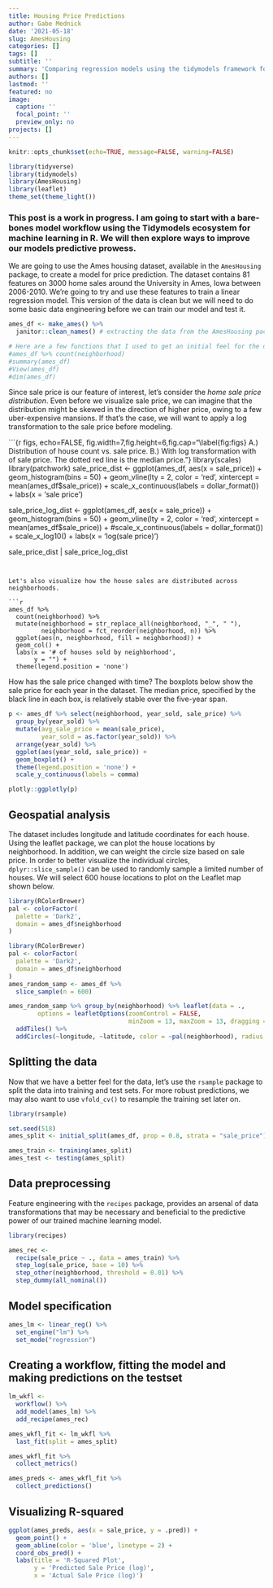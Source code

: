 ```yaml
---
title: Housing Price Predictions
author: Gabe Mednick
date: '2021-05-18'
slug: AmesHousing
categories: []
tags: []
subtitle: ''
summary: 'Comparing regression models using the tidymodels framework for machine learning'
authors: []
lastmod: ''
featured: no
image:
  caption: ''
  focal_point: ''
  preview_only: no
projects: []
---
```


```r
knitr::opts_chunk$set(echo=TRUE, message=FALSE, warning=FALSE)

library(tidyverse)
library(tidymodels)
library(AmesHousing)
library(leaflet)
theme_set(theme_light())
```

### This post is a work in progress. I am going to start with a bare-bones model workflow using the Tidymodels ecosystem for machine learning in R. We will then explore ways to improve our models predictive prowess. 

We are going to use the Ames housing dataset, available  in the `AmesHousing` package, to create a model for price prediction. The dataset contains 81 features on 3000 home sales around the University in Ames, Iowa between 2006-2010. We're going to try and use these features to train a linear regression model. This version of the data is clean but we will need to do some basic data engineering before we can train our model and test it. 

```r
ames_df <- make_ames() %>% 
  janitor::clean_names() # extracting the data from the AmesHousing package and converting all column names to lower snace_case

# Here are a few functions that I used to get an initial feel for the dataset
#ames_df %>% count(neighborhood)
#summary(ames_df)
#View(ames_df)
#dim(ames_df)
```

Since sale price is our feature of interest, let's consider the *home sale price distribution*. Even before we visualize sale price, we can imagine that the distribution might be skewed in the direction of higher price, owing to a few uber-expensive mansions. If that's the case, we will want to apply a log transformation to the sale price before modeling. 

```{r figs, echo=FALSE, fig.width=7,fig.height=6,fig.cap="\\label{fig:figs} A.) Distribution of house count vs. sale price. B.) With log transformation with of sale price. The dotted red line is the median price."}
library(scales)
library(patchwork)
sale_price_dist <- ggplot(ames_df, aes(x = sale_price)) + 
  geom_histogram(bins = 50) +
  geom_vline(lty = 2, color = 'red', xintercept = mean(ames_df$sale_price)) +
  scale_x_continuous(labels = dollar_format()) +
  labs(x = 'sale price')

sale_price_log_dist <- ggplot(ames_df, aes(x = sale_price)) + 
  geom_histogram(bins = 50) +
  geom_vline(lty = 2, color = 'red', xintercept = mean(ames_df$sale_price)) +
  #scale_x_continuous(labels = dollar_format())  +
  scale_x_log10() +
  labs(x = 'log(sale price)')

sale_price_dist | sale_price_log_dist 
```


Let's also visualize how the house sales are distributed across neighborhoods.

```r
ames_df %>% 
  count(neighborhood) %>% 
  mutate(neighborhood = str_replace_all(neighborhood, "_", " "),
         neighborhood = fct_reorder(neighborhood, n)) %>% 
  ggplot(aes(n, neighborhood, fill = neighborhood)) +
  geom_col() +
  labs(x = '# of houses sold by neighborhood', 
       y = "") +
  theme(legend.position = 'none')
```

How has the sale price changed with time? The boxplots below show the sale price for each year in the dataset. The median price, specified by the black line in each box, is relatively stable over the five-year span. 

```r
p <- ames_df %>% select(neighborhood, year_sold, sale_price) %>% 
  group_by(year_sold) %>% 
  mutate(avg_sale_price = mean(sale_price),
         year_sold = as.factor(year_sold)) %>% 
  arrange(year_sold) %>% 
  ggplot(aes(year_sold, sale_price)) +
  geom_boxplot() +
  theme(legend.position = 'none') +
  scale_y_continuous(labels = comma)

plotly::ggplotly(p)
```

## Geospatial analysis

The dataset includes longitude and latitude coordinates for each house. Using the leaflet package, we can plot the house locations by neighborhood. In addition, we can weight the circle size based on sale price. In order to better visualize the individual circles, `dplyr::slice_sample()` can be used to randomly sample a limited number of houses. We will select 600 house locations to plot on the Leaflet map shown below.


```r
library(RColorBrewer)
pal <- colorFactor(
  palette = 'Dark2',
  domain = ames_df$neighborhood
)

library(RColorBrewer)
pal <- colorFactor(
  palette = 'Dark2',
  domain = ames_df$neighborhood
)
ames_random_samp <- ames_df %>% 
  slice_sample(n = 600)

ames_random_samp %>% group_by(neighborhood) %>% leaflet(data = .,
        options = leafletOptions(zoomControl = FALSE,
                                 minZoom = 13, maxZoom = 13, dragging = FALSE)) %>% 
  addTiles() %>%  
  addCircles(~longitude, ~latitude, color = ~pal(neighborhood), radius = 1, weight = ~sale_price*2e-5, opacity = 1)

```

## Splitting the data 

Now that we have a better feel for the data, let's  use the `rsample` package to split the data into training and test sets. For more robust predictions, we may also want to use `vfold_cv()` to resample the training set later on. 

```r
library(rsample)

set.seed(518)
ames_split <- initial_split(ames_df, prop = 0.8, strata = "sale_price") 

ames_train <- training(ames_split)
ames_test <- testing(ames_split)
```

## Data preprocessing

Feature engineering with the `recipes` package, provides an arsenal of data transformations that may be necessary and beneficial to the predictive power of our trained machine learning model. 

```r
library(recipes) 

ames_rec <- 
  recipe(sale_price ~ ., data = ames_train) %>%
  step_log(sale_price, base = 10) %>% 
  step_other(neighborhood, threshold = 0.01) %>% 
  step_dummy(all_nominal())
```

## Model specification

```r
ames_lm <- linear_reg() %>% 
  set_engine("lm") %>% 
  set_mode("regression")
```

## Creating a workflow, fitting the model and making predictions on the testset

```r
lm_wkfl <- 
  workflow() %>% 
  add_model(ames_lm) %>% 
  add_recipe(ames_rec)

ames_wkfl_fit <- lm_wkfl %>%
  last_fit(split = ames_split)

ames_wkfl_fit %>%
  collect_metrics()

ames_preds <- ames_wkfl_fit %>%
  collect_predictions()
```

## Visualizing R-squared

```r
ggplot(ames_preds, aes(x = sale_price, y = .pred)) +
  geom_point() +
  geom_abline(color = 'blue', linetype = 2) +
  coord_obs_pred() +
  labs(title = 'R-Squared Plot',
       y = 'Predicted Sale Price (log)',
       x = 'Actual Sale Price (log)')
```


